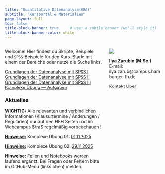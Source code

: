 ```yaml
---
title: "Quantitative Datenanalyse(QDA)"
subtitle: "Kursportal & Materialien"
page-layout: full
toc: false
title-block-banner: true     # uses a subtle banner (we'll style it)
title-block-banner-color: white
---
```


::: {.columns}
::: {.column width="65%"}

Welcome! Hier findest du Skripte, Beispiele und `SPSS`‑Beispiele für den Kurs.
Starte mit einem der Bereiche oder nutze die Suche links.

<div class="home-cta">
  <a class="btn btn-primary btn-cta" href="./include/01_vorlesung_datenanalyse_SPSS_I.qmd">
    Grundlagen der Datenanalyse mit SPSS I
  </a>
  <a class="btn btn-outline-primary btn-cta" href="./include/02_vorlesung_datenanalyse_SPSS_II.qmd">
    Grundlagen der Datenanalyse mit SPSS II
  </a>
  <a class="btn btn-outline-primary btn-cta" href="./include/03_vorlesung_datenanalyse_SPSS_III.qmd">
    Grundlagen der Datenanalyse mit SPSS III
  </a>
  <a class="btn btn-outline-secondary btn-cta" href="include/04_komplexe_uebung.qmd">
    Komplexe Übung --- Aufgaben
  </a>
</div>


### Aktuelles {.mt-4}

::: {.callout-important}
[**WICHTIG:**]{.underline} Alle relevanten und verbindlichen Informationen 
(Klausurtermine / Änderungen / Regularien) nur auf den HFH Seiten 
und im Webcampus $\ra$ regelmäßig vorbeischauen !
:::

::: {.callout-caution}
[**Hinweise:**]{.underline} Komplexe Übung 01: [01.11.2025]{.underline .ctl}
:::

::: {.callout-caution}
[**Hinweise:**]{.underline} Komplexe Übung 02: [29.11.2025]{.underline .ctl}
:::

::: {.callout-tip}
**Hinweise:** Folien und Notebooks werden laufend ergänzt. Bei Fragen oder
Fehlern bitte im GitHub-Menü (links oben) melden.
:::

:::
::: {.column width="35%"}

![](assets/logo_hfh.png){.home-logo}

**Ilya Zarubin (M.Sc.)**  
E‑mail: ilya.zarub@campus.hamburger-fh.de

<div class="d-flex gap-2 mt-2">
  <a class="btn btn-sm btn-outline-secondary" href="mailto:ilya.zarub@campus.hamburger-fh.de">Kontakt</a>
  <a class="btn btn-sm btn-outline-secondary" href="https://github.com/ilyaZar/">Über</a>
</div>

:::
:::
